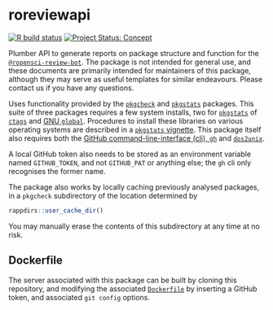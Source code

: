 # roreviewapi

<!-- badges: start -->
[![R build status](https://github.com/ropenscilabs/roreviewapi/workflows/R-CMD-check/badge.svg)](https://github.com/ropenscilabs/roreviewapi/actions?query=workflow%3AR-CMD-check)
[![Project Status: Concept](https://www.repostatus.org/badges/latest/concept.svg)](https://www.repostatus.org/#concept)
<!-- badges: end -->

Plumber API to generate reports on package structure and function for the
[`@ropensci-review-bot`](https://github.com/ropensci-review-bot). The package
is not intended for general use, and these documents are primarily intended for
maintainers of this package, although they may serve as useful templates for
similar endeavours. Please contact us if you have any questions.

Uses functionality provided by the
[`pkgcheck`](https://github.com/ropenscilabs/pkgcheck) and
[`pkgstats`](https://github.com/ropenscilabs/pkgstats) packages. This suite of
three packages requires a few system installs, two for 
[`pkgstats`](https://github.com/ropenscilabs/pkgstats) of
[`ctags`](https://ctags.io) and [GNU
`global`](https://www.gnu.org/software/global/). Procedures to install these
libraries on various operating systems are described in a [`pkgstats`
vignette](https://ropenscilabs.github.io/pkgstats/articles/installation.html).
This package itself also requires both the [GitHub command-line-interface (cli),
`gh`](https://cli.github.com/) and
[`dos2unix`](https://sourceforge.net/projects/dos2unix/).

A local GitHub token also needs to be stored as an environment
variable named `GITHUB_TOKEN`, and not `GITHUB_PAT` or anything else; the `gh`
cli only recognises the former name.

The package also works by locally caching previously analysed packages, in
a `pkgcheck` subdirectory of the location determined by
```r
rappdirs::user_cache_dir()
```
You may manually erase the contents of this subdirectory at any time at no
risk.


## Dockerfile

The server associated with this package can be built by cloning this
repository, and modifying the associated
[`Dockerfile`](https://github.com/ropenscilabs/roreviewapi/blob/master/Dockerfile)
by inserting a GitHub token, and associated `git config` options.

